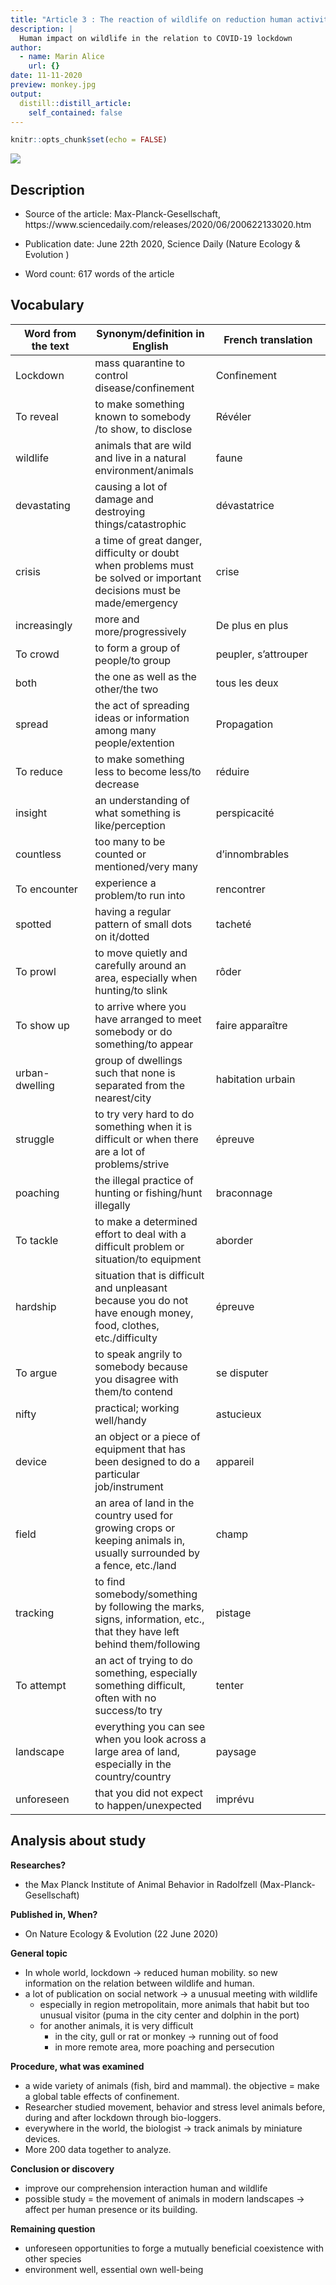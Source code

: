 ```yaml
---
title: "Article 3 : The reaction of wildlife on reduction human activity "
description: |
  Human impact on wildlife in the relation to COVID-19 lockdown
author:
  - name: Marin Alice
    url: {}
date: 11-11-2020
preview: monkey.jpg
output:
  distill::distill_article:
    self_contained: false
---
```


```r
knitr::opts_chunk$set(echo = FALSE)
```

![](monkey.jpg)

## Description

* Source of the article: Max-Planck-Gesellschaft, https://www.sciencedaily.com/releases/2020/06/200622133020.htm

* Publication date: June 22th 2020, Science Daily (Nature Ecology & Evolution )

* Word count: 617 words of the article

## Vocabulary

**Word from the text** | **Synonym/definition in English** | **French translation**
-----------------------|-----------------------------------|---------------------------------
Lockdown               |mass quarantine to control disease/confinement |Confinement
To reveal              |to make something known to somebody /to show, to disclose |Révéler
wildlife               |animals that are wild and live in a natural environment/animals |faune
devastating            |causing a lot of damage and destroying things/catastrophic |dévastatrice
crisis                 |a time of great danger, difficulty or doubt when problems must be solved or important decisions must be made/emergency |crise
increasingly           |more and more/progressively |De plus en plus
To crowd               |to form a group of people/to group |peupler, s'attrouper
both                   |the one as well as the other/the two |tous les deux 
spread                 | the act of spreading ideas or information among many people/extention |Propagation
To reduce              |to make something less to become less/to decrease |réduire
insight                |an understanding of what something is like/perception |perspicacité
countless              |too many to be counted or mentioned/very many |d'innombrables
To encounter           |experience a problem/to run into |rencontrer
spotted                |having a regular pattern of small dots on it/dotted |tacheté
To prowl               |to move quietly and carefully around an area, especially when hunting/to slink |rôder
To show up             |to arrive where you have arranged to meet somebody or do something/to appear |faire apparaître
urban-dwelling         |group of dwellings such that none is separated from the nearest/city |habitation urbain
struggle               |to try very hard to do something when it is difficult or when there are a lot of problems/strive |épreuve
poaching               |the illegal practice of hunting or fishing/hunt illegally |braconnage
To tackle              |to make a determined effort to deal with a difficult problem or situation/to equipment |aborder
hardship               |situation that is difficult and unpleasant because you do not have enough money, food, clothes, etc./difficulty |épreuve
To argue               |to speak angrily to somebody because you disagree with them/to contend |se disputer
nifty                  |practical; working well/handy |astucieux
device                 |an object or a piece of equipment that has been designed to do a particular job/instrument |appareil
field                  |an area of land in the country used for growing crops or keeping animals in, usually surrounded by a fence, etc./land |champ
tracking               | to find somebody/something by following the marks, signs, information, etc., that they have left behind them/following |pistage
To attempt             |an act of trying to do something, especially something difficult, often with no success/to try |tenter
landscape              |everything you can see when you look across a large area of land, especially in the country/country |paysage
unforeseen             |that you did not expect to happen/unexpected |imprévu

## Analysis about study

**Researches?**

  * the Max Planck Institute of Animal Behavior in Radolfzell (Max-Planck-Gesellschaft)

**Published in, When?**

  * On Nature Ecology & Evolution (22 June 2020)

**General topic**

  * In whole world, lockdown -> reduced human mobility. so new information on the relation between wildlife and human.
  * a lot of publication on social network -> a unusual meeting with wildlife
    * especially in region metropolitain, more animals that habit but too unusual visitor (puma in the city center and dolphin in the port)
    * for another animals, it is very difficult
      * in the city, gull or rat or monkey -> running out of food
      * in more remote area, more poaching and persecution

**Procedure, what was examined**

  * a wide variety of animals (fish, bird and mammal). the objective = make a global table effects of confinement.
  * Researcher studied movement, behavior and stress level animals before, during and after lockdown through bio-loggers.
  * everywhere in the world, the biologist -> track animals by miniature devices.
  * More 200 data together to analyze.

**Conclusion or discovery**

  * improve our comprehension interaction human and wildlife
  * possible study = the movement of animals in modern landscapes -> affect per human presence or its building.

**Remaining question**

  * unforeseen opportunities to forge a mutually beneficial coexistence with other species
  * environment well, essential own well-being

